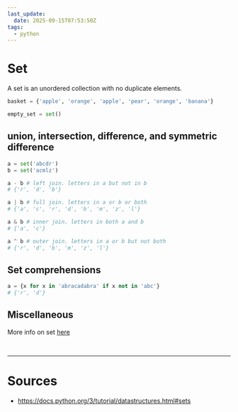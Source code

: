 ```yaml
---
last_update:
  date: 2025-09-15T07:53:50Z
tags:
  - python
---
```


# Set

A set is an <Color color="var(--secondary-font-color)"> unordered </Color> collection with no duplicate elements.

```python title= showLineNumbers
basket = {'apple', 'orange', 'apple', 'pear', 'orange', 'banana'}

empty_set = set() 
```

## union, intersection, difference, and symmetric difference

```python title= showLineNumbers
a = set('abcdr')
b = set('acmlz')

a - b # left join. letters in a but not in b
# {'r', 'd', 'b'}

a | b # full join. letters in a or b or both
# {'a', 'c', 'r', 'd', 'b', 'm', 'z', 'l'}

a & b # inner join. letters in both a and b
# {'a', 'c'}

a ^ b # outer join. letters in a or b but not both
# {'r', 'd', 'b', 'm', 'z', 'l'}
```

## Set comprehensions

```python title= showLineNumbers
a = {x for x in 'abracadabra' if x not in 'abc'}
# {'r', 'd'}
```

## Miscellaneous

<Admonition type="info" title="info"> 

More info on set [here](https://docs.python.org/3/library/stdtypes.html#set-types-set-frozenset)

</Admonition>

<br/>

---

# Sources

- https://docs.python.org/3/tutorial/datastructures.html#sets